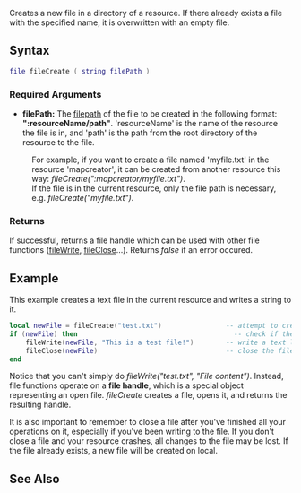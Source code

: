 
{{Server client function}}

Creates a new file in a directory of a resource. If there already exists a file with the specified name, it is overwritten with an empty file.
{{Note|To prevent memory leaks, ensure each successful call to [[/fileCreate.md|fileCreate]] has a matching call to [[/fileClose.md|fileClose]]}}
{{Note|The file functions should not be used to implement configuration files. It is encouraged to use the XML functions for this instead.}}
{{Tip|If you do not want to share the content of the created file with other servers, prepend the file path with @ (See [[/filepath.md|filepath]] for more information)}}
==Syntax==
<syntaxhighlight lang="lua">
file fileCreate ( string filePath )
</syntaxhighlight>
{{OOP|This function is a static function underneath the File class.|[[/File.md|File]].new}}

===Required Arguments===
*'''filePath:''' The [[/filepath.md|filepath]] of the file to be created in the following format: '''":resourceName/path"'''. 'resourceName' is the name of the resource the file is in, and 'path' is the path from the root directory of the resource to the file.
:For example, if you want to create a file named 'myfile.txt' in the resource 'mapcreator', it can be created from another resource this way: ''fileCreate(":mapcreator/myfile.txt")''.
:If the file is in the current resource, only the file path is necessary, e.g. ''fileCreate("myfile.txt")''.

===Returns===
If successful, returns a file handle which can be used with other file functions ([[/fileWrite.md|fileWrite]], [[/fileClose.md|fileClose]]...). Returns ''false'' if an error occured.

==Example==
This example creates a text file in the current resource and writes a string to it.
<syntaxhighlight lang="lua">
local newFile = fileCreate("test.txt")                -- attempt to create a new file
if (newFile) then                                       -- check if the creation succeeded
    fileWrite(newFile, "This is a test file!")        -- write a text line
    fileClose(newFile)                                -- close the file once you're done with it
end
</syntaxhighlight>

Notice that you can't simply do ''fileWrite("test.txt", "File content")''. Instead, file functions operate on a '''file handle''', which is a special object representing an open file. ''fileCreate'' creates a file, opens it, and returns the resulting handle.

It is also important to remember to close a file after you've finished all your operations on it, especially if you've been writing to the file. If you don't close a file and your resource crashes, all changes to the file may be lost.
If the file already exists, a new file will be created on local.

==See Also==
{{File functions}}